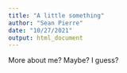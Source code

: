```yaml
---
title: "A little something"
author: "Sean Pierre"
date: "10/27/2021"
output: html_document
---
```

More about me? Maybe? I guess?